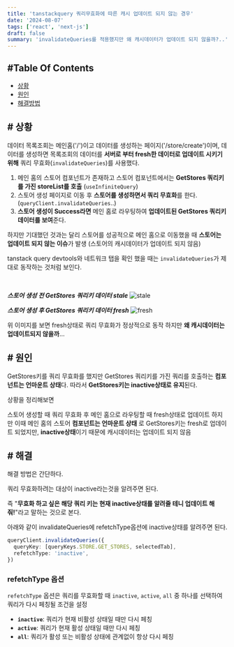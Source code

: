 ```yaml
---
title: 'tanstackquery 쿼리무효화에 따른 캐시 업데이트 되지 않는 경우'
date: '2024-08-07'
tags: ['react', 'next-js']
draft: false
summary: 'invalidateQueries를 적용했지만 왜 캐시데이터가 업데이트 되지 않을까?..'
---
```


## #Table Of Contents

- [상황](#상황)
- [원인](#원인)
- [해결방법](#해결방법)

## # 상황

데이터 목록조회는 메인홈('/')이고 데이터를 생성하는 페이지('/store/create')이며, 데이터를 생성하면 목록조회의 데이터를 **서버로 부터 fresh한 데이터로 업데이트 시키기위해** 쿼리 무효화(`invalidateQueries`)를 사용했다.

1. 메인 홈의 스토어 컴포넌트가 존재하고 스토어 컴포넌트에서는 **GetStores 쿼리키를 가진 storeList를 호출** (`useInfiniteQuery`)
2. 스토어 생성 페이지로 이동 후 **스토어를 생성하면서 쿼리 무효화**를 한다. (`queryClient.invalidateQueries`..)
3. **스토어 생성이 Success라면** 메인 홈로 라우팅하여 **업데이트된 GetStores 쿼리키 데이터를 보여**준다.

하지만 기대했던 것과는 달리 스토어를 성공적으로 메인 홈으로 이동했을 때 **스토어는 업데이트 되지 않는 이슈**가 발생 (스토어의 캐시데이터가 업데이트 되지 않음)

tanstack query devtools와 네트워크 탭을 확인 했을 때는 `invalidateQueries`가 제대로 동작하는 것처럼 보인다.

<br />

**_스토어 생성 전 GetStores 쿼리키 데이터 stale_**
![stale](/jangth/static/images/react/delightSpot_devtools_stale.png)

**_스토어 생성 후 GetStores 쿼리키 데이터 fresh_**
![fresh](/jangth/static/images/react/delightSpot_devtools_fresh.png)

위 이미지를 보면 fresh상태로 쿼리 무효화가 정상적으로 동작 하지만 **왜 캐시데이터는 업데이트되지 않을까**…

## # 원인

GetStores키를 쿼리 무효화를 했지만 GetStores 쿼리키를 가진 쿼리를 호출하는 **컴포넌트는 언마운트 상태**다. 따라서 **GetStores키는 inactive상태로 유지**된다.

상황을 정리해보면

스토어 생성할 때 쿼리 무효화 후 메인 홈으로 라우팅할 때 fresh상태로 업데이트 하지만 이때 메인 홈의 스토어 **컴포넌트는 언마운트 상태** 로 GetStores키는 fresh로 업데이트 되었지만, **inactive상태**이기 때문에 캐시데이터는 업데이트 되지 않음

## # 해결

해결 방법은 간단하다.

쿼리 무효화하려는 대상이 inactive라는것을 알려주면 된다.

즉 "**무효화 하고 싶은 해당 쿼리 키는 현재 inactive상태를 알려줄 테니 업데이트 해줘!**"라고 말하는 것으로 본다.

아래와 같이 invalidateQueries에 refetchType옵션에 inactive상태를 알려주면 된다.

```typescript
queryClient.invalidateQueries({
  queryKey: [queryKeys.STORE.GET_STORES, selectedTab],
  refetchType: 'inactive',
})
```

### refetchType 옵션

`refetchType` 옵션은 쿼리를 무효화할 때 `inactive`, `active`, `all` 중 하나를 선택하여 쿼리가 다시 페칭될 조건을 설정

- **`inactive`**: 쿼리가 현재 비활성 상태일 때만 다시 페칭
- **`active`**: 쿼리가 현재 활성 상태일 때만 다시 페칭
- **`all`**: 쿼리가 활성 또는 비활성 상태에 관계없이 항상 다시 페칭
